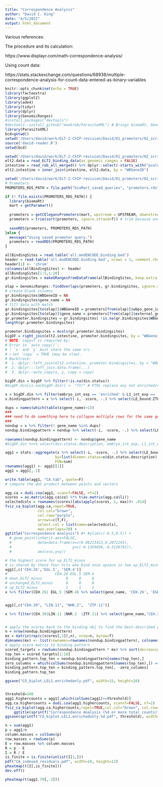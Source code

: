 ```yaml
---
title: "Correspondence Analysis"
author: "David C. King"
date: "4/5/2022"
output: html_document
---
```


Various references:

The procedure and its calculation:

https://www.displayr.com/math-correspondence-analysis/

Using count data:

https://stats.stackexchange.com/questions/68938/multiple-correspondence-analysis-for-count-data-entered-as-binary-variables

```r
knitr::opts_chunk$set(echo = TRUE)
library(factoextra)
library(ggplot2)
library(ade4)
library(tidyr)
library(dplyr)
library(GenomicRanges)
#install.packages("devtools")
#devtools::install_github("meekrob/ParasiteXML") # Brings biomaRt, GenomicRanges
library(ParasiteXML)
bcd=getwd()
setwd('/Users/david/work/ELT-2-ChIP-revision/David/01_promoters/02_scripts')
source('david-reader.R')
setwd(bcd)
```

```r
setwd('/Users/david/work/ELT-2-ChIP-revision/David/01_promoters/02_scripts')
elt2.data = read_ELT2_binding_data(as_genomic_ranges = FALSE)
intestine = read_rob_all_merged() %>% dplyr::select(-starts_with("pvalue."),-starts_with("lfcSE."))
elt2.intestine = inner_join(intestine, elt2.data, by = "WBGeneID")
```

```r
setwd('/Users/david/work/ELT-2-ChIP-revision/David/01_promoters/02_scripts')
# Promoters
PROMOTERS_RDS_PATH = file.path("bioMart_saved_queries", "promoters.rds")

if (! file.exists(PROMOTERS_RDS_PATH)) {
  library(biomaRt)
  mart = getParamart()
  
  promoters = getCElegansPromoters(mart, upstream = UPSTREAM, downstream = DOWNSTREAM) 
  promoters = trim(sort(promoters, ignore.strand=T)) # trim because one interval is chrIV:-359-840 at -1000/+200
  
  saveRDS(promoters, PROMOTERS_RDS_PATH)
}else { 
  message("Using saved promoter query.")
  promoters = readRDS(PROMOTERS_RDS_PATH)
}

```


```r
allBindingSites = read.table('all.modENCODE.binding.bed')
header = read.table('all.modENCODE.binding.bed', nrows = 1, comment.char = "")
header[1] <- 'chrom'
colnames(allBindingSites) <- header
allBindingSites[1:5,1:20]
gr.bindingsites = makeGRangesFromDataFrame(allBindingSites, keep.extra.columns = T)
```

```r
olap = GenomicRanges::findOverlaps(promoters, gr.bindingsites, ignore.strand=T,minoverlap = 100)
# create blank columns 
gr.bindingsites$WBGeneID = NA
gr.bindingsites$gene_name = NA 
# fill data with match
gr.bindingsites[to(olap)]$WBGeneID = promoters[from(olap)]$wbps_gene_id
gr.bindingsites[to(olap)]$gene_name = promoters[from(olap)]$external_gene_id
gr.promoter.bindingsites = gr.bindingsites[ !is.na(gr.bindingsites$WBGeneID)]
length(gr.promoter.bindingsites)
```



```r
promoter.bindingsites = mcols(gr.promoter.bindingsites)
bigDF = right_join(elt2.intestine, promoter.bindingsites, by = "WBGeneID",copy=T)
# NOTE: copy=T is required by:
# Error in `auto_copy()`:
# ! `x` and `y` must share the same src.
# ℹ set `copy` = TRUE (may be slow).
# Backtrace:
#  1. dplyr::left_join(elt2.intestine, promoter.bindingsites, by = "WBGeneID")
#  2. dplyr:::left_join.data.frame(...)
#  3. dplyr::auto_copy(x, y, copy = copy)

bigDF.din = bigDF %>% filter(!is.na(din.status))
#bigDF.din[is.na(bigDF.din)] <- "ftr" # FTRs replace any not enriched/equal/depleted

```


```r

x = bigDF.din %>% filter(embryo_int_exp == 'enriched' & L1_int_exp == 'enriched')
x.bindingpattern = x %>% select(-i, -score, -.) %>% select(LE_bound:ZTF.7)

dups = names(which(table(x$gene_name)>1))
###
### need to do something here to collapse multiple rows for the same gene/promoter
###
nondup = x %>% filter(! gene_name %in% dups)
nondup.bindingpattern = nondup %>% select(-i, -score, -.) %>% select(LE_bound:ZTF.7)
  
rownames(nondup.bindingpattern) <- nondup$gene_name
#bigDF.din %<>% select(din.status.description, embryo_int_exp, L1_int_exp, L3_int_exp, LE_bound:ZTF.7) %>% select(-i, -score, -.)

agg1 = stats::aggregate(x %>% select(-i, -score, -.) %>% select(LE_bound:ZTF.7), 
                       by=list(dineen.status=x$din.status.description),
                       FUN=sum)
rownames(agg1) <- agg1[[1]]
agg1 = agg1[,-1]

write.table(agg1, "CA.tab", quote=F)
# compute the dot product between points and vectors

agg.ca = dudi.coa(agg1, scannf=FALSE, nf=2)
scores = as.matrix(agg.ca$co) %*% t(as.matrix(agg.ca$li))
selectedcols = rownames(scores)[abs(apply(scores, 1, max))> .014]
fviz_ca_biplot(agg.ca,repel=TRUE,
               col.col="brown", 
               col.row="purple", 
               arrows=c(T,F), 
               select.col = list(name=selectedcols),
               max.overlaps=70) +
ggtitle("Correspondance Analysis") #+ #ylim(c(-0.5,0.5)) +
  # geom_point(inherit.aes=FALSE,
  #            data=data.frame(x=c(0.06213413,0.2072243),
  #                            y=c(-0.1359036,-0.3136792)),
  #            aes(x=x,y=y))

# the highest score for up_ELT2_minus
# is shared by these four hits who bind once apiece in two up_ELT2_minus gene
agg1[,c('CEH.26','EGL.5', 'SEM.4')]
#                      CEH.26 EGL.5 SEM.4
# down_ELT2_minus           0     0     0
# unchanged_ELT2_minus      0     0     0
# up_ELT2_minus             1     1     1
x %>% filter(CEH.26| EGL.5 |SEM.4) %>% select(gene_name, 'CEH.26', 'EGL.5', 'SEM.4')


agg1[,c("CEH.39", "LIN.11", "NHR.2",  "ZTF.11")]

x %>% filter(CEH.39|LIN.11 |NHR.2  |ZTF.11) %>% select(gene_name,"CEH.39", "LIN.11", "NHR.2",  "ZTF.11")


# apply the scores back to the binding obj to find the best-described genes for "up"
n = nrow(nondup.bindingpattern)
mx = matrix(rep(c(scores[,3]),n), nrow=n, byrow=T)
dimnames(mx) <- list(rownames=rownames(nondup.bindingpattern), colnames(nondup.bindingpattern))
# apply score matrix to binding pattern
scored_targets = rowSums(nondup.bindingpattern * mx) %>% sort(decreasing=T)
top_ten = scored_targets[1:10]
binding_pattern.top_ten = nondup.bindingpattern[names(top_ten),]
zero_columns = which(colSums(nondup.bindingpattern[names(top_ten),]) == 0)
binding_pattern.top_ten = binding_pattern.top_ten[, -zero_columns]
binding_pattern.top_ten

ggsave("CO_biplot.LEL1.enrichedonly.pdf", width=15, height=20)


threshold=100
agg1.highercounts = agg1[,which(colSums(agg1)>=threshold)]
agg.ca.highercounts = dudi.coa(agg1.highercounts, scannf=FALSE, nf=2)
fviz_ca_biplot(agg.ca.highercounts,repel=TRUE,col.col="brown", col.row="purple", arrows=c(T,F)) +
    ggtitle(sprintf("Correspondance Analysis (%d or more total counts)",threshold)) + ylim(c(-0.5,0.5)) #+ xlim(c(-.3,.6))
ggsave(sprintf("CO_biplot.LEL1.enrichedonly.%d.pdf", threshold), width=15, height=20)
```

```r
n = sum(agg1)
p = agg1/n
column.masses = colSums(p)
row.masses = rowSums(p)
E = row.masses %o% column.masses
R = p - E
I = R / E
is_finite = is.finite(unlist(I[1,]))
pdf("CA_indexed_residuals.pdf", width=10, height=12)
pheatmap(t(I[,is_finite]))
dev.off()
```


```r

pheatmap(t(agg1.70[,-3]))
```
